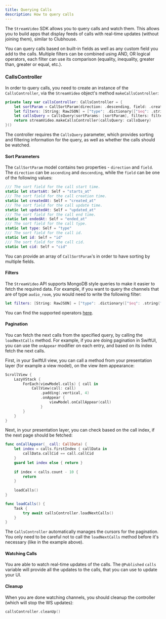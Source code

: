 ```yaml
---
title: Querying Calls
description: How to query calls
---
```


The `StreamVideo` SDK allows you to query calls and watch them. This allows you to build apps that display feeds of calls with real-time updates (without joining them), similar to Clubhouse.

You can query calls based on built-in fields as well as any custom field you add to the calls. Multiple filters can be combined using AND, OR logical operators, each filter can use its comparison (equality, inequality, greater than, greater or equal, etc.). 

### CallsController

In order to query calls, you need to create an instance of the `CallsController`, via the `StreamVideo` object's method `makeCallsController`:

```swift
private lazy var callsController: CallsController = {
    let sortParam = CallSortParam(direction: .descending, field: .createdAt)
    let filters: [String: RawJSON] = ["type": .dictionary(["$eq": .string("audio_room")])]
    let callsQuery = CallsQuery(sortParams: [sortParam], filters: filters, watch: true)
    return streamVideo.makeCallsController(callsQuery: callsQuery)
}()
```

The controller requires the `CallsQuery` parameter, which provides sorting and filtering information for the query, as well as whether the calls should be watched.

#### Sort Parameters

The `CallSortParam` model contains two properties - `direction` and `field`. The `direction` can be `ascending` and `descending`, while the `field` can be one of the following values:

```swift
/// The sort field for the call start time.
static let startsAt: Self = "starts_at"
/// The sort field for the call creation time.
static let createdAt: Self = "created_at"
/// The sort field for the call update time.
static let updatedAt: Self = "updated_at"
/// The sort field for the call end time.
static let endedAt: Self = "ended_at"
/// The sort field for the call type.
static let type: Self = "type"
/// The sort field for the call id.
static let id: Self = "id"
/// The sort field for the call cid.
static let cid: Self = "cid"
```

You can provide an array of `CallSortParam`'s in order to have sorting by multiple fields.

#### Filters

The `StreamVideo` API supports MongoDB style queries to make it easier to fetch the required data. For example, if you want to query the channels that are of type `audio_room`, you would need to write the following filter:

```swift
let filters: [String: RawJSON] = ["type": .dictionary(["$eq": .string("audio_room")])]
```

You can find the supported operators [here](https://getstream.io/chat/docs/ios-swift/query_syntax_operators/?language=swift&q=filter).

#### Pagination

You can fetch the next calls from the specified query, by calling the `loadNextCalls` method. For example, if you are doing pagination in SwiftUI, you can use the `onAppear` modifier on each entry, and based on its index fetch the next calls.

First, in your SwiftUI view, you can call a method from your presentation layer (for example a view model), on the view item appearance:

```swift
ScrollView {
    LazyVStack {
        ForEach(viewModel.calls) { call in
        	CallView(call: call)
            	.padding(.vertical, 4)
            	.onAppear {
                	viewModel.onCallAppear(call)
            	}
        }
    }
}
```

Next, in your presentation layer, you can check based on the call index, if the next page should be fetched:

```swift
func onCallAppear(_ call: CallData) {
    let index = calls.firstIndex { callData in
        callData.callCid == call.callCid
    }
    guard let index else { return }
    
    if index < calls.count - 10 {
        return
    }
    
    loadCalls()
}

func loadCalls() {
    Task {
        try await callsController.loadNextCalls()
    }
}
```

The `CallsController` automatically manages the cursors for the pagination. You only need to be careful not to call the `loadNextCalls` method before it's necessary (like in the example above).

#### Watching Calls

You are able to watch real-time updates of the calls. The `@Published` `calls` variable will provide all the updates to the calls, that you can use to update your UI.

#### Cleanup

When you are done watching channels, you should cleanup the controller (which will stop the WS updates):

```swift
callsController.cleanUp()
```